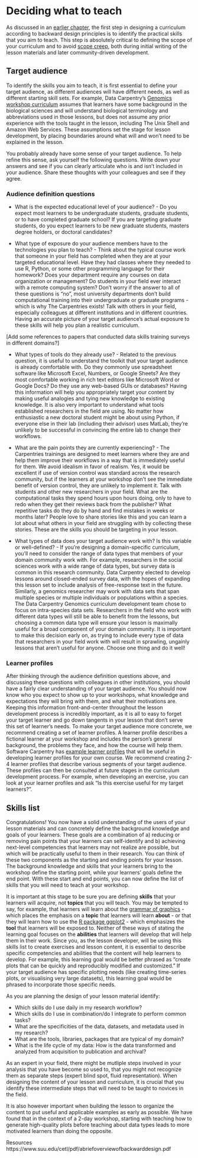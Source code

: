 # Deciding what to teach

As discussed in an [earlier chapter](https://carpentries.github.io/curriculum-development/conceptual-elements.html#backward-design), the first step in designing a curriculum according to backward design principles is to 
identify the practical skills that you aim to teach. This step is absolutely critical to defining the scope of 
your curriculum and to avoid [scope creep](https://en.wikipedia.org/wiki/Scope_creep), both during initial writing of the lesson materials and later
community-driven development. 

## Target audience

To identify the skills you aim to teach, it is first essential to define your 
target audience, as different audiences will have different needs, as well as different starting skill sets. For
example, Data Carpentry's [Genomics workshop curriculum](https://datacarpentry.org/genomics-workshop/) assumes
that learners have some background in the biological sciences and will understand biological terminology and 
abbreviations used in those lessons, but does not assume any prior experience with the tools taught in the lesson,
including The Unix Shell and Amazon Web Services. These assumptions set the stage for lesson development, by 
placing boundaries around what will and won't need to be explained in the lesson.

You probably already have some sense of your target audience. To help refine this sense, ask yourself the 
following questions. Write down your answers and see if you can clearly articulate who is and isn't included
in your audience. Share these thoughts with your colleagues and see if they agree. 

### Audience definition questions
* What is the expected educational level of your audience? - Do you expect most learners to be undergraduate 
students, graduate students, or to have completed graduate school? If you are targeting graduate students, 
do you expect learners to be new graduate students, masters degree holders, or doctoral candidates?

* What type of exposure do your audience members have to the technologies you plan to teach? - Think about the
typical course work that someone in your field has completed when they are at your targeted educational level. 
Have they had classes where they needed to use R, Python, or some other programming language for their homework?
Does your department require any courses on data organization or management? Do students in your field 
ever interact with a remote computing system? Don't worry if the answer to all of these questions is "no", 
most university departments don't build computational training into their undergraduate or graduate programs - 
which is why The Carpentries exists! Talk with others in your field, especially colleagues at different
institutions and in different countries. Having an accurate picture of your target audience's actual exposure 
to these skills will help you plan a realistic curriculum.

[Add some references to papers that conducted data skills training surveys in different domains?]

* What types of tools do they already use? - Related to the previous question, it is useful to understand 
the toolkit that your target audience is already comfortable with. Do they commonly use spreadsheet software 
like Microsoft Excel, Numbers, or Google Sheets? Are they most comfortable working in rich text editors like 
Microsoft Word or Google Docs? Do they use any web-based GUIs or databases? Having this information will help you
appropriately target your content by making useful analogies and tying new knowledge to existing knowledge. It
is also very important to understand what tools established researchers in the field are using. No matter how
enthusiastic a new doctoral student might be about using Python, if everyone else in their lab (including
their advisor) uses MatLab, they're unlikely to be successful in convincing the entire lab to change their
workflows.

* What are the pain points they are currently experiencing? - The Carpentries trainings are designed to 
meet learners where they are and help them improve their workflows in a way that is immediately useful for them.
We avoid idealism in favor of realism. Yes, it would be excellent if use of version control was standard 
across the research community, but if the learners at your workshop don't see the immediate benefit of version 
control, they are unlikely to implement it. Talk with students and other new researchers in your field. What are
the computational tasks they spend hours upon hours doing, only to have to redo when they get their reviews 
back from the publisher? What repetitive tasks do they do by hand and find mistakes in weeks or months later? 
People love to share stories like this and you can learn a lot about what others in your field are struggling with
by collecting these stories. These are the skills you should be targeting in your lesson. 

* What types of data does your target audience work with? Is this variable or well-defined? - If you're designing
a domain-specific curriculum, you'll need to consider the range of data types that members of your domain 
community work with. For example, researchers in the social sciences work with a wide range of data types, but
survey data is common in this research community. Data Carpentry elected to develop lessons around closed-ended
survey data, with the hopes of expanding this lesson set to include analysis of free-response text in the future. 
Similarly, a genomics researcher may work with data sets that span multiple species or multiple individuals or 
populations within a species. The Data Carpentry Genomics curriculum development team chose to focus on 
intra-species data sets. Researchers in the field who work with different data types will still be able to 
benefit from the lessons, but choosing a common data type will ensure your lesson is maximally useful for a broad
component of your domain community. It is important to make this decision early on, as trying to include every 
type of data that researchers in your field work with will result in sprawling, ungainly lessons that aren't 
useful for anyone. Choose one thing and do it well!

### Learner profiles

After thinking through the audience definition questions above, and discussing these questions with colleagues
in other institutions, you should have a fairly clear understanding of your target audience. You should now
know who you expect to show up to your workshops, what knowledge and expectations they will bring with them, 
and what their motivations are. Keeping this information front-and-center throughout the lesson development
process is incredibly important, as it is all to easy to forget your target learner and go down tangents in
your lesson that don't serve this set of learner's needs. To make your target audience more concrete, we 
recommend creating a set of learner profiles. A learner profile describes a fictional learner at your workshop 
and includes the person’s general background, the problems they face, and how the course will help them. 
Software Carpentry has [example learner profiles](http://static.carpentries.org/audience/) that will be useful
in developing learner profiles for your own course. We recommend creating 2-4 learner profiles that describe
various segments of your target audience. These profiles can then be consulted at future stages in the 
curriculum development process. For example, when developing an exercise, you can look at your learner 
profiles and ask "Is this exercise useful for my target learners?". 

## Skills list

Congratulations! You now have a solid understanding of the users of your lesson materials and can concretely 
define the background knowledge and goals of your learners. These goals are a combination of a) reducing or 
removing pain points that your learners can self-identify and b) achieving next-level competencies that 
learners may not realize are possible, but which will be practically useful to them in their research. 
You can think of these two components as the
starting and ending points for your lesson. The background knowledge and skills that your learners bring 
to the workshop define the starting point, while your learners' goals define the end point. With these
start and end points, you can now define the list of skills that you will need to teach at your workshop. 

It is important at this stage to be sure you are defining **skills** that your learners will acquire, not
**topics** that you will teach. You may be tempted to say, for example, that learners will learn about the 
[grammar of graphics](https://vita.had.co.nz/papers/layered-grammar.html) - which places the emphasis on a **topic** that learners will learn **about** - or that they will learn how to use
the [R package ggplot2](https://ggplot2.tidyverse.org/) - which emphasizes the **tool** that learners will be
exposed to. Neither of these ways of stating the learning goal focuses on the **abilities** that learners
will develop that will help them in their work. Since you, as the lesson developer, will be using this skills
list to create exercises and lesson content, it is essential to describe specific competencies and abilities that
the content will help learners to develop. For example, this learning goal would be better phrased as 
"create plots that can be quickly and reproducibly modified and customized." If your target audience
has specific plotting needs (like creating time-series plots, or visualising very large datasets), this 
learning goal would be phrased to incorporate those specific needs. 



As you are planning the design of your lesson material identify:

* Which skills do I use daily in my research workflow?
* Which skills do I use in combination/do I integrate to perform common tasks?
* What are the specificities of the data, datasets, and metadata used in my
  research?
* What are the tools, libraries, packages that are typical of my domain?
* What is the life cycle of my data: How is the data transformed and analyzed
  from acquisition to publication and archival?
  
As an expert in your field, there might be mutliple steps involved in your analysis that you have become so used to, that you might not recognize them as separate steps (expert blind spot, fluid representation). When designing the content of your lesson and curriculum, it is crucial that you identify these intermediate steps that will need to be taught to novices in the field.

It is also however important when building the lesson to organize the content to put useful and applicable examples as early as possible. We have found that in the context of a 2-day workshop, starting with teaching how to generate high-quality plots before teaching about data types leads to more motivated learners than doing the opposite.

Resources
https://www.suu.edu/cetl/pdf/abriefoverviewofbackwarddesign.pdf 

